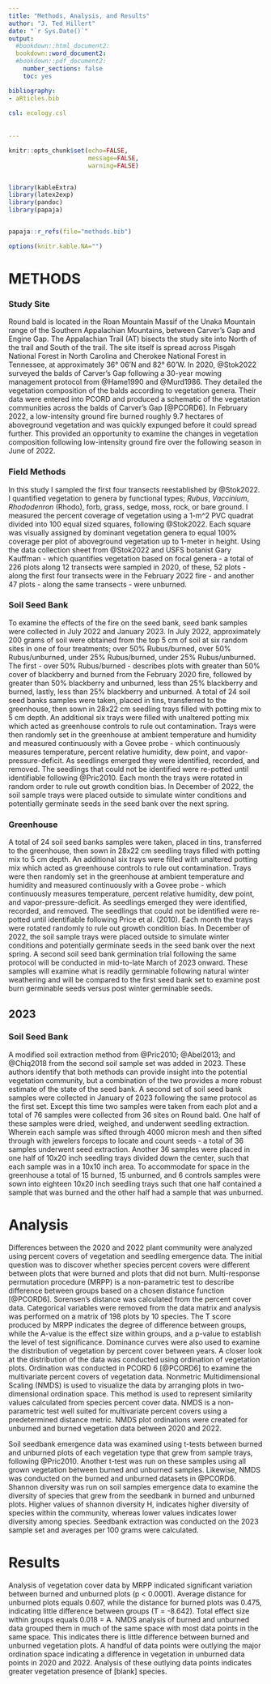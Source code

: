 ```yaml
---
title: "Methods, Analysis, and Results"
author: "J. Ted Hillert"
date: "`r Sys.Date()`"
output:
  #bookdown::html_document2:
  bookdown::word_document2:
  #bookdown::pdf_document2:
    number_sections: false
    toc: yes

bibliography:
- aRticles.bib
   
csl: ecology.csl
    
  
---
```




\newpage

```r

knitr::opts_chunk$set(echo=FALSE,
                      message=FALSE,
                      warning=FALSE)


library(kableExtra)
library(latex2exp)
library(pandoc)
library(papaja)


papaja::r_refs(file="methods.bib")

options(knitr.kable.NA="")


```

# METHODS

### Study Site

Round bald is located in the Roan Mountain Massif of the Unaka Mountain range of the Southern Appalachian Mountains, between Carver's Gap and Engine Gap. The Appalachian Trail (AT) bisects the study site into North of the trail and South of the trail. The site itself is spread across Pisgah National Forest in North Carolina and Cherokee National Forest in Tennessee, at approximately 36° 06'N and 82° 60'W. In 2020, @Stok2022 surveyed the balds of Carver's Gap following a 30-year mowing management protocol from @Hame1990 and @Murd1986. They detailed the vegetation composition of the balds according to vegetation genera. Their data were entered into PCORD and produced a schematic of the vegetation communities across the balds of Carver's Gap [@PCORD6]. In February 2022, a low-intensity ground fire burned roughly 9.7 hectares of aboveground vegetation and was quickly expunged before it could spread further. This provided an opportunity to examine the changes in vegetation composition following low-intensity ground fire over the following season in June of 2022.

### Field Methods

In this study I sampled the first four transects reestablished by @Stok2022. I quantified vegetation to genera by functional types; *Rubus*, *Vaccinium*, *Rhododenron* (Rhodo), forb, grass, sedge, moss, rock, or bare ground. I measured the percent coverage of vegetation using a 1-m^2 PVC quadrat divided into 100 equal sized squares, following @Stok2022. Each square was visually assigned by dominant vegetation genera to equal 100% coverage per plot of aboveground vegetation up to 1-meter in height. Using the data collection sheet from @Stok2022 and USFS botanist Gary Kauffman - which quantifies vegetation based on focal genera - a total of 226 plots along 12 transects were sampled in 2020, of these, 52 plots - along the first four transects were in the February 2022 fire - and another 47 plots - along the same transects - were unburned.

### Soil Seed Bank

To examine the effects of the fire on the seed bank, seed bank samples were collected in July 2022 and January 2023. In July 2022, approximately 200 grams of soil were obtained from the top 5 cm of soil at six random sites in one of four treatments; over 50% Rubus/burned, over 50% Rubus/unburned, under 25% Rubus/burned, under 25% Rubus/unburned. The first - over 50% Rubus/burned - describes plots with greater than 50% cover of blackberry and burned from the February 2020 fire, followed by greater than 50% blackberry and unburned, less than 25% blackberry and burned, lastly, less than 25% blackberry and unburned. A total of 24 soil seed banks samples were taken, placed in tins, transferred to the greenhouse, then sown in 28x22 cm seedling trays filled with potting mix to 5 cm depth. An additional six trays were filled with unaltered potting mix which acted as greenhouse controls to rule out contamination. Trays were then randomly set in the greenhouse at ambient temperature and humidity and measured continuously with a Govee probe - which continuously measures temperature, percent relative humidity, dew point, and vapor-pressure-deficit. As seedlings emerged they were identified, recorded, and removed. The seedlings that could not be identified were re-potted until identifiable following @Pric2010. Each month the trays were rotated in random order to rule out growth condition bias. In December of 2022, the soil sample trays were placed outside to simulate winter conditions and potentially germinate seeds in the seed bank over the next spring. 

### Greenhouse

A total of 24 soil seed banks samples were taken, placed in tins, transferred to the greenhouse, then sown in 28x22 cm seedling trays filled with potting mix to 5 cm depth. An additional six trays were filled with unaltered potting mix which acted as greenhouse controls to rule out contamination. Trays were then randomly set in the greenhouse at ambient temperature and humidity and measured continuously with a Govee probe - which continuously measures temperature, percent relative humidity, dew point, and vapor-pressure-deficit. As seedlings emerged they were identified, recorded, and removed. The seedlings that could not be identified were re-potted until identifiable following Price et al. (2010). Each month the trays were rotated randomly to rule out growth condition bias. In December of 2022, the soil sample trays were placed outside to simulate winter conditions and potentially germinate seeds in the seed bank over the next spring. A second soil seed bank germination trial following the same protocol will be conducted in mid-to-late March of 2023 onward. These samples will examine what is readily germinable following natural winter weathering and will be compared to the first seed bank set to examine post burn germinable seeds versus post winter germinable seeds.

## 2023

### Soil Seed Bank

A modified soil extraction method from @Pric2010; @Abel2013; and @Chiq2018 from the second soil sample set was added in 2023. These authors identify that both methods can provide insight into the potential vegetation community, but a combination of the two provides a more robust estimate of the state of the seed bank. A second set of soil seed bank samples were collected in January of 2023 following the same protocol as the first set. Except this time two samples were taken from each plot and a total of 76 samples were collected from 36 sites on Round bald. One half of these samples were dried, weighed, and underwent seedling extraction. Wherein each sample was sifted through 4000 micron mesh and then sifted through with jewelers forceps to locate and count seeds - a total of 36 samples underwent seed extraction. Another 36 samples were placed in one half of 10x20 inch seedling trays divided down the center, such that each sample was in a 10x10 inch area. To accommodate for space in the greenhouse a total of 15 burned, 15 unburned, and 6 controls samples were sown into eighteen 10x20 inch seedling trays such that one half contained a sample that was burned and the other half had a sample that was unburned.

# Analysis

Differences between the 2020 and 2022 plant community were analyzed using percent covers of vegetation and seedling emergence data. The initial question was to discover whether species percent covers were different between plots that were burned and plots that did not burn. Multi-response permutation procedure (MRPP) is a non-parametric test to describe difference between groups based on a chosen distance function [@PCORD6]. Sorensen's distance was calculated from the percent cover data. Categorical variables were removed from the data matrix and analysis was performed on a matrix of 198 plots by 10 species. The T score produced by MRPP indicates the degree of difference between groups, while the A-value is the effect size within groups, and a p-value to establish the level of test significance. Dominance curves were also used to examine the distribution of vegetation by percent cover between years. A closer look at the distribution of the data was conducted using ordination of vegetation plots. Ordination was conducted in PCORD 6 [@PCORD6] to examine the multivariate percent covers of vegetation data. Nonmetric Multidimensional Scaling (NMDS) is used to visualize the data by arranging plots in two-dimensional ordination space. This method is used to represent similarity values calculated from species percent cover data. NMDS is a non-parametric test well suited for multivariate percent covers using a predetermined distance metric. NMDS plot ordinations were created for unburned and burned vegetation data between 2020 and 2022.

Soil seedbank emergence data was examined using t-tests between burned and unburned plots of each vegetation type that grew from sample trays, following @Pric2010. Another t-test was run on these samples using all grown vegetation between burned and unburned samples. Likewise, NMDS was conducted on the burned and unburned datasets in @PCORD6. Shannon diversity was run on soil samples emergence data to examine the diversity of species that grew from the seedbank in burned and unburned plots. Higher values of shannon diversity H, indicates higher diversity of species within the community, whereas lower values indicates lower diversity among species. Seedbank extraction was conducted on the 2023 sample set and averages per 100 grams were calculated. 

# Results

Analysis of vegetation cover data by MRPP indicated significant variation between burned and unburned plots (p < 0.0001). Average distance for unburned plots equals 0.607, while the distance for burned plots was 0.475, indicating little difference between groups (T = -8.642). Total effect size within groups equals 0.018 = A. NMDS analysis of burned and unburned data grouped them in much of the same space with most data points in the same space. This indicates there is little difference between burned and unburned vegetation plots. A handful of data points were outlying the major ordination space indicating a difference in vegetation in unburned data points in 2020 and 2022. Analysis of these outlying data points indicates greater vegetation presence of [blank] species. 
